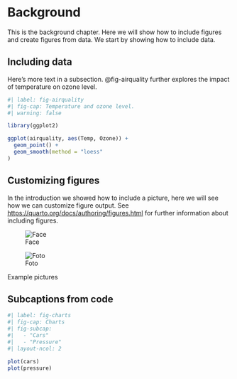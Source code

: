 # Background

This is the background chapter. Here we will show how to include figures and create figures from data. We start by showing how to include data.

## Including data

Here's more text in a subsection. @fig-airquality further explores the impact of temperature on ozone level.

```{r}
#| label: fig-airquality
#| fig-cap: Temperature and ozone level.
#| warning: false

library(ggplot2)

ggplot(airquality, aes(Temp, Ozone)) + 
  geom_point() + 
  geom_smooth(method = "loess"
)
```

## Customizing figures

In the introduction we showed how to include a picture, here we will see how we can customize figure output. See [https://quarto.org/docs/authoring/figures.html](https://quarto.org/docs/authoring/figures.html) for further information about including figures.

::: {#fig-photos layout-ncol=2}

![Face](face.jpg){#fig-face}

![Foto](foto.jpg){#fig-foto}

Example pictures
:::

## Subcaptions from code

```{r}
#| label: fig-charts
#| fig-cap: Charts
#| fig-subcap: 
#|   - "Cars"
#|   - "Pressure"
#| layout-ncol: 2

plot(cars)
plot(pressure)
```